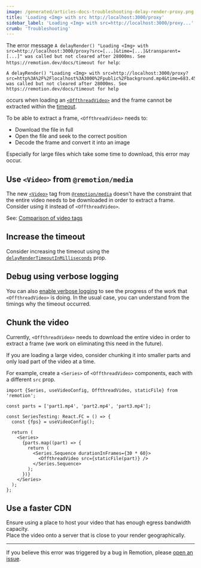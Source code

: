 ```yaml
---
image: /generated/articles-docs-troubleshooting-delay-render-proxy.png
title: 'Loading <Img> with src http://localhost:3000/proxy'
sidebar_label: 'Loading <Img> with src=http://localhost:3000/proxy...'
crumb: 'Troubleshooting'
---
```


The error message `A delayRender() "Loading <Img> with src=http://localhost:3000/proxy?src=[...]&time=[...]&transparent=[...]" was called but not cleared after 28000ms. See https://remotion.dev/docs/timeout for help`:

```
A delayRender() "Loading <Img> with src=http://localhost:3000/proxy?src=http%3A%2F%2Flocalhost%3A3000%2Fpublic%2Fbackground.mp4&time=683.45&transparent=false" was called but not cleared after 28000ms. See https://remotion.dev/docs/timeout for help
```

occurs when loading an [`<OffthreadVideo>`](/docs/offthreadvideo) and the frame cannot be extracted within the [timeout](/docs/cli/render#--timeout).

To be able to extract a frame, `<OffthreadVideo>` needs to:

- Download the file in full
- Open the file and seek to the correct position
- Decode the frame and convert it into an image

Especially for large files which take some time to download, this error may occur.

## Use `<Video>` from `@remotion/media`

The new [`<Video>`](/docs/media/video) tag from [`@remotion/media`](/docs/media) doesn't have the constraint that the entire video needs to be downloaded in order to extract a frame. Consider using it instead of `<OffthreadVideo>`.

See: [Comparison of video tags](/docs/video-tags)

## Increase the timeout

Consider increasing the timeout using the [`delayRenderTimeoutInMilliseconds`](/docs/offthreadvideo/#delayrendertimeoutinmilliseconds) prop.

## Debug using verbose logging

You can also [enable verbose logging](/docs/troubleshooting/debug-failed-render) to see the progress of the work that `<OffthreadVideo>` is doing. In the usual case, you can understand from the timings why the timeout occurred.

## Chunk the video

Currently, `<OffthreadVideo>` needs to download the entire video in order to extract a frame (we work on eliminating this need in the future).

If you are loading a large video, consider chunking it into smaller parts and only load part of the video at a time.

For example, create a `<Series>` of `<OffthreadVideo>` components, each with a different `src` prop.

```tsx twoslash
import {Series, useVideoConfig, OffthreadVideo, staticFile} from 'remotion';

const parts = ['part1.mp4', 'part2.mp4', 'part3.mp4'];

const SeriesTesting: React.FC = () => {
  const {fps} = useVideoConfig();

  return (
    <Series>
      {parts.map((part) => {
        return (
          <Series.Sequence durationInFrames={30 * 60}>
            <OffthreadVideo src={staticFile(part)} />
          </Series.Sequence>
        );
      })}
    </Series>
  );
};
```

## Use a faster CDN

Ensure using a place to host your video that has enough egress bandwidth capacity.  
Place the video onto a server that is close to your render geographically.

---

If you believe this error was triggered by a bug in Remotion, please [open an issue](/docs/get-help).
